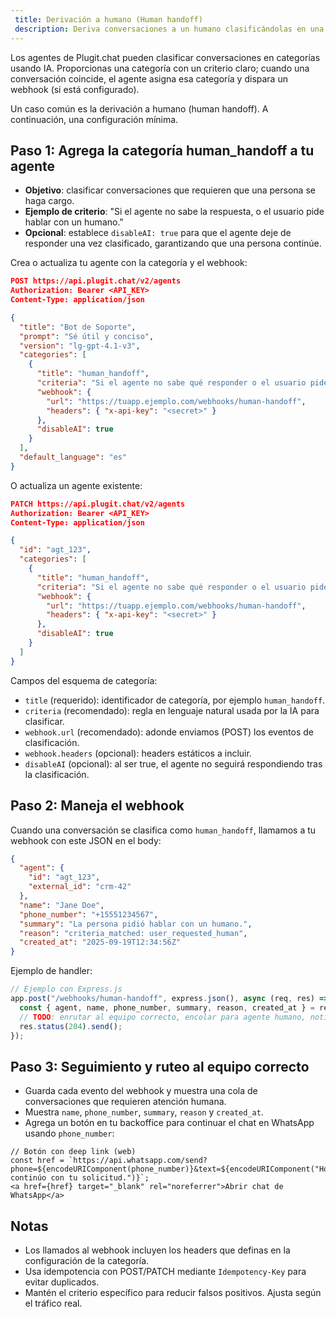 ```yaml
---
 title: Derivación a humano (Human handoff)
 description: Deriva conversaciones a un humano clasificándolas en una categoría y disparando un webhook.
---
```


Los agentes de Plugit.chat pueden clasificar conversaciones en categorías usando IA. Proporcionas una categoría con un criterio claro; cuando una conversación coincide, el agente asigna esa categoría y dispara un webhook (si está configurado).

Un caso común es la derivación a humano (human handoff). A continuación, una configuración mínima.

## Paso 1: Agrega la categoría human_handoff a tu agente

- **Objetivo**: clasificar conversaciones que requieren que una persona se haga cargo.
- **Ejemplo de criterio**: "Si el agente no sabe la respuesta, o el usuario pide hablar con un humano."
- **Opcional**: establece `disableAI: true` para que el agente deje de responder una vez clasificado, garantizando que una persona continúe.

Crea o actualiza tu agente con la categoría y el webhook:

```json
POST https://api.plugit.chat/v2/agents
Authorization: Bearer <API_KEY>
Content-Type: application/json

{
  "title": "Bot de Soporte",
  "prompt": "Sé útil y conciso",
  "version": "lg-gpt-4.1-v3",
  "categories": [
    {
      "title": "human_handoff",
      "criteria": "Si el agente no sabe qué responder o el usuario pide un humano.",
      "webhook": {
        "url": "https://tuapp.ejemplo.com/webhooks/human-handoff",
        "headers": { "x-api-key": "<secret>" }
      },
      "disableAI": true
    }
  ],
  "default_language": "es"
}
```

O actualiza un agente existente:

```json
PATCH https://api.plugit.chat/v2/agents
Authorization: Bearer <API_KEY>
Content-Type: application/json

{
  "id": "agt_123",
  "categories": [
    {
      "title": "human_handoff",
      "criteria": "Si el agente no sabe qué responder o el usuario pide un humano.",
      "webhook": {
        "url": "https://tuapp.ejemplo.com/webhooks/human-handoff",
        "headers": { "x-api-key": "<secret>" }
      },
      "disableAI": true
    }
  ]
}
```

Campos del esquema de categoría:
- `title` (requerido): identificador de categoría, por ejemplo `human_handoff`.
- `criteria` (recomendado): regla en lenguaje natural usada por la IA para clasificar.
- `webhook.url` (recomendado): adonde enviamos (POST) los eventos de clasificación.
- `webhook.headers` (opcional): headers estáticos a incluir.
- `disableAI` (opcional): al ser true, el agente no seguirá respondiendo tras la clasificación.

## Paso 2: Maneja el webhook

Cuando una conversación se clasifica como `human_handoff`, llamamos a tu webhook con este JSON en el body:

```json
{
  "agent": {
    "id": "agt_123",
    "external_id": "crm-42"
  },
  "name": "Jane Doe",
  "phone_number": "+15551234567",
  "summary": "La persona pidió hablar con un humano.",
  "reason": "criteria_matched: user_requested_human",
  "created_at": "2025-09-19T12:34:56Z"
}
```

Ejemplo de handler:

```typescript
// Ejemplo con Express.js
app.post("/webhooks/human-handoff", express.json(), async (req, res) => {
  const { agent, name, phone_number, summary, reason, created_at } = req.body;
  // TODO: enrutar al equipo correcto, encolar para agente humano, notificar, etc.
  res.status(204).send();
});
```

## Paso 3: Seguimiento y ruteo al equipo correcto

- Guarda cada evento del webhook y muestra una cola de conversaciones que requieren atención humana.
- Muestra `name`, `phone_number`, `summary`, `reason` y `created_at`.
- Agrega un botón en tu backoffice para continuar el chat en WhatsApp usando `phone_number`:

```tsx
// Botón con deep link (web)
const href = `https://api.whatsapp.com/send?phone=${encodeURIComponent(phone_number)}&text=${encodeURIComponent("Hola, continúo con tu solicitud.")}`;
<a href={href} target="_blank" rel="noreferrer">Abrir chat de WhatsApp</a>
```

## Notas

- Los llamados al webhook incluyen los headers que definas en la configuración de la categoría.
- Usa idempotencia con POST/PATCH mediante `Idempotency-Key` para evitar duplicados.
- Mantén el criterio específico para reducir falsos positivos. Ajusta según el tráfico real.
